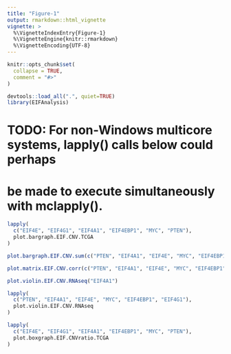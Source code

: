 ```yaml
---
title: "Figure-1"
output: rmarkdown::html_vignette
vignette: >
  %\VignetteIndexEntry{Figure-1}
  %\VignetteEngine{knitr::rmarkdown}
  %\VignetteEncoding{UTF-8}
---
```


```r
knitr::opts_chunk$set(
  collapse = TRUE,
  comment = "#>"
)
```

```r
devtools::load_all(".", quiet=TRUE)
library(EIFAnalysis)
```

# TODO: For non-Windows multicore systems, lapply() calls below could perhaps
#       be made to execute simultaneously with mclapply().

```r
lapply(
  c("EIF4E", "EIF4G1", "EIF4A1", "EIF4EBP1", "MYC", "PTEN"),
  plot.bargraph.EIF.CNV.TCGA
)
```

```r
plot.bargraph.EIF.CNV.sum(c("PTEN", "EIF4A1", "EIF4E", "MYC", "EIF4EBP1", "EIF4G1"))

```

```r
plot.matrix.EIF.CNV.corr(c("PTEN", "EIF4A1", "EIF4E", "MYC", "EIF4EBP1", "EIF4G1"))

```

```r
plot.violin.EIF.CNV.RNAseq("EIF4A1")

```

```r
lapply(
  c("PTEN", "EIF4A1", "EIF4E", "MYC", "EIF4EBP1", "EIF4G1"),
  plot.violin.EIF.CNV.RNAseq
)

```

```r
lapply(
  c("EIF4E", "EIF4G1", "EIF4A1", "EIF4EBP1", "MYC", "PTEN"),
  plot.boxgraph.EIF.CNVratio.TCGA
)
```

